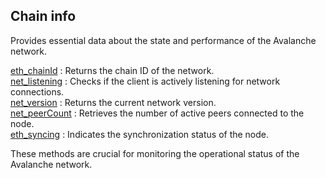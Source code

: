 
<Meta
  title="Avalanche chain info | dRPC"
/>

## Chain info

Provides essential data about the state and performance of the Avalanche network.

[eth_chainId](/avalanche-api/chaininfo/eth_chainId) : Returns the chain ID of the network. \
[net_listening](/avalanche-api/chaininfo/net_listening) : Checks if the client is actively listening for network connections. \
[net_version](/avalanche-api/chaininfo/net_version) : Returns the current network version. \
[net_peerCount](/avalanche-api/chaininfo/net_peerCount) : Retrieves the number of active peers connected to the node. \
[eth_syncing](/avalanche-api/chaininfo/eth_syncing) : Indicates the synchronization status of the node.

These methods are crucial for monitoring the operational status of the Avalanche network.

<Space h={16} />
<GetStarted />
